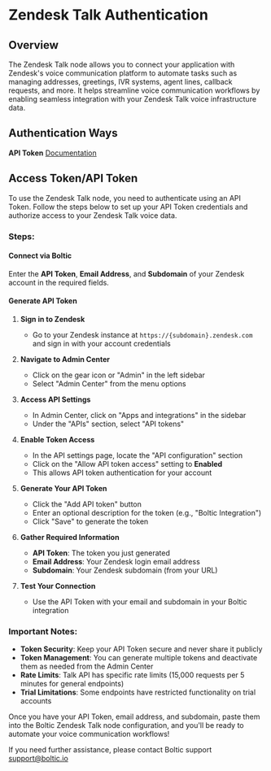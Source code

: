 # Zendesk Talk Authentication

## Overview

The Zendesk Talk node allows you to connect your application with Zendesk's voice communication platform to automate tasks such as managing addresses, greetings, IVR systems, agent lines, callback requests, and more. It helps streamline voice communication workflows by enabling seamless integration with your Zendesk Talk voice infrastructure data.

## Authentication Ways

**API Token** <a href="https://developer.zendesk.com/api-reference/introduction/security-and-auth/" target="_blank" rel="noopener">Documentation</a>

## Access Token/API Token

To use the Zendesk Talk node, you need to authenticate using an API Token. Follow the steps below to set up your API Token credentials and authorize access to your Zendesk Talk voice data.

### Steps:

#### Connect via Boltic
Enter the **API Token**, **Email Address**, and **Subdomain** of your Zendesk account in the required fields.

#### Generate API Token
1. **Sign in to Zendesk**
   - Go to your Zendesk instance at `https://{subdomain}.zendesk.com` and sign in with your account credentials

2. **Navigate to Admin Center**
   - Click on the gear icon or "Admin" in the left sidebar
   - Select "Admin Center" from the menu options

3. **Access API Settings**
   - In Admin Center, click on "Apps and integrations" in the sidebar
   - Under the "APIs" section, select "API tokens"

4. **Enable Token Access**
   - In the API settings page, locate the "API configuration" section
   - Click on the "Allow API token access" setting to **Enabled**
   - This allows API token authentication for your account

5. **Generate Your API Token**
   - Click the "Add API token" button
   - Enter an optional description for the token (e.g., "Boltic Integration")
   - Click "Save" to generate the token

7. **Gather Required Information**
   - **API Token**: The token you just generated
   - **Email Address**: Your Zendesk login email address
   - **Subdomain**: Your Zendesk subdomain (from your URL)

8. **Test Your Connection**
   - Use the API Token with your email and subdomain in your Boltic integration

### Important Notes:
- **Token Security**: Keep your API Token secure and never share it publicly
- **Token Management**: You can generate multiple tokens and deactivate them as needed from the Admin Center
- **Rate Limits**: Talk API has specific rate limits (15,000 requests per 5 minutes for general endpoints)
- **Trial Limitations**: Some endpoints have restricted functionality on trial accounts

Once you have your API Token, email address, and subdomain, paste them into the Boltic Zendesk Talk node configuration, and you'll be ready to automate your voice communication workflows!

If you need further assistance, please contact Boltic support <a href="mailto:support@boltic.io">support@boltic.io</a>